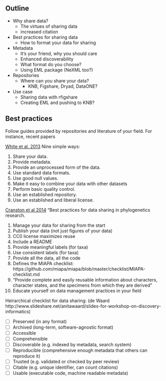 ## Outline

* Why share data? 
  - The virtues of sharing data
  - increased citation
* Best practices for sharing data
  - How to format your data for sharing
* Metadata 
  - It's your friend, why you should care
  - Enhanced discoverability
  - What format do you choose?
  - Using EML package (NeXML too?)
* Repositories
  - Where can you share your data?
    * KNB, Figshare, Dryad, DataONE?
* Use case
  - Sharing data with rfigshare
  - Creating EML and pushing to KNB?


## Best practices

Follow guides provided by repositories and literature of your field.  For instance, recent papers 

<!--Don't need to list all these, but good to highlight how our tools make all these things easy -->

[White et al. 2013](http://dx.doi.org/10.4033%2Fiee.v6i2.4608) Nine simple ways: 

1. Share your data.
2. Provide metadata.
3. Provide an unprocessed form of the data.
4. Use standard data formats.
5. Use good null values.
6. Make it easy to combine your data with other datasets
7. Perform basic quality control.
8. Use an established repository.
9. Use an established and liberal license.

[Cranston et al 2014](http://doi.org/http://dx.doi.org/10.1371%2Fcurrents.tol.bf01eff4a6b60ca4825c69293dc59645) "Best practices for data sharing in phylogenetics research.

1. Manage your data for sharing from the start
2. Publish your data (not just figures of your data)
3. CC0 license maximizes reuse
4. Include a README 
5. Provide meaningful labels (for taxa)
6. Use consistent labels (for taxa)
7. Provide all the data, all the code
8. Defines the MIAPA checklist: https://github.com/miapa/miapa/blob/master/checklist/MIAPA-checklist.md
9. "Provide complete and easily reusable information about characters, character states, and the specimens from which they are derived"
10. Educate yourself on data management practices in your field






Heirarchical checklist for data sharing: (de Waard http://www.slideshare.net/anitawaard/slides-for-workshop-on-discovery-informatics)

- [ ] Preserved (in any format)
- [ ] Archived (long-term, software-agnostic format)
- [ ] Accessible
- [ ] Comprehensible
- [ ] Discoverable (e.g. indexed by metadata, search system)
- [ ] Reproducible (comprehensive enough metadata that others can reproduce it)
- [ ] Trusted (e.g. validated or checked by peer review)
- [ ] Citable (e.g. unique identifier, can count citations)
- [ ] Usable (executable code, machine readable metadata)
